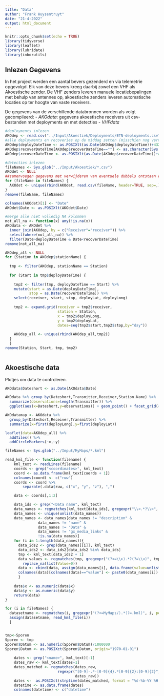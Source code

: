 ```yaml
---
title: "Data"
author: "Frank Huysentruyt"
date: "21-4-2022"
output: html_document
---
```


```r
knitr::opts_chunk$set(echo = TRUE)
library(tidyverse)
library(leaflet)
library(lubridate)
library(inborutils)
```

## Inlezen Gegevens

In het project werden een aantal bevers gezenderd en via telemetrie opgevolgd. Elk van deze bevers kreeg daarbij zowel een VHF als Akoestische zender. De VHF zenders leveren manuele locatiebepalingen met behulp van antennes op, akoestische zenders leveren automatische locaties op ter hoogte van vaste receivers.

De gegevens van de verschillende databronnen worden als volgt gecompileerd:
  - *AKOdata*: gegevens akoestische receivers uit csv-bestanden met deployments en met detecties
  - *VHFdata*

```r
#deployments inlezen
AKOdep <- read.csv("../Input/Akoestiek/Deployments/ETN-deployments.csv", header=TRUE, sep=,)
#alle deployments en recoveries op de middag zetten (misschien nog vervangen door exacte uur)
AKOdep$deployDateTime <- as.POSIXlt(as.Date(AKOdep$deployDateTime))+43200
AKOdep$recoverDateTime[AKOdep$recoverDateTime==""] <- as.character(Sys.time())
AKOdep$recoverDateTime <- as.POSIXlt(as.Date(AKOdep$recoverDateTime))+43200

#detecties inlezen
fileNames <- Sys.glob("../Input/Akoestiek/*.csv")
AKOdet <- NULL
##samenvoegen gegevens met verwijderen van eventuele dubbels ontstaan door niet wissen tussen uitlezen
for (fileName in fileNames) {
  AKOdet <- unique(rbind(AKOdet, read.csv(fileName, header=TRUE, sep=,)))
}
remove(fileName, fileNames)

colnames(AKOdet)[1] <- "Date"
AKOdet$Date <- as.POSIXlt(AKOdet$Date)

#merge alle niet volledig NA kolommen
not_all_na <- function(x) any(!is.na(x))
AKOdata <- AKOdet %>% 
  inner_join(AKOdep, by = c("Receiver"="receiver")) %>% 
  select(where(not_all_na)) %>% 
  filter(Date>deployDateTime & Date<recoverDateTime)
remove(not_all_na)

AKOdep_all <- NULL
for (Station in AKOdep$stationName) {
  
  tmp <- filter(AKOdep, stationName == Station)
  
  for (Start in tmp$deployDateTime) {
    
    tmp2 <- filter(tmp, deployDateTime == Start) %>% 
    mutate(start = as.Date(deployDateTime),
           stop = as.Date(recoverDateTime)) %>% 
    select(receiver, start, stop, deployLat, deployLong)
    
    tmp2 <- expand.grid(receiver = tmp2$receiver,
                        station = Station,
                        x = tmp2$deployLong,
                        y = tmp2$deployLat,
                        dates=seq(tmp2$start,tmp2$stop,by="day"))
    
    AKOdep_all <- unique(rbind(AKOdep_all,tmp2))
  }
  }
remove(Station, Start, tmp, tmp2)
  
```

## Akoestische data
Plotjes om data te controleren.

```r
AKOdata$Dateshort <- as.Date(AKOdata$Date)

AKOdata %>% group_by(Dateshort,Transmitter,Receiver,Station.Name) %>% 
  summarize(observations=length(Transmitter)) %>% 
  ggplot(aes(x=Dateshort,y=observations)) + geom_point() + facet_grid(~Station.Name)

AKOdatamap <- AKOdata %>% 
  group_by(Dateshort,Receiver,Transmitter) %>% 
  summarize(x=first(deployLong),y=first(deployLat))

leaflet(data=AKOdep_all) %>% 
  addTiles() %>% 
  addCircleMarkers(~x,~y)
```
```r
fileNames <- Sys.glob("../Input/MyMaps/*.kml")

read_kml_file <- function(filename) {
    kml_text <- readLines(filename)
    coords <- grep("<coordinates>", kml_text)
    coord <- as.data.frame(kml_text[coords + 1])
    colnames(coord) <- c("ruw")
    coords <- coord %>%
        separate(.data$ruw, c("x", "y", "z"), ",")

    data <- coords[,1:2]

    data_ids <- grep("<Data name", kml_text)
    data_names <- regmatches(kml_text[data_ids], gregexpr("\\<.*?\\>", kml_text[data_ids]))
    data_names <- unique(unlist(data_names)) 
    data_names <- data_names[data_names != "description" &
               data_names != "name" &
               data_names != "Data" &
               data_names != "gx_media_links" &
               !is.na(data_names)]
    for (i in 1:length(data_names)){
      data_ids2 <- grep(data_names[[i]], kml_text)
      data_ids2 <- data_ids2[data_ids2 %in% data_ids]
      tmp <- kml_text[data_ids2 + 1]
      data_values <- regmatches(tmp, gregexpr("(?<=\\>).*?(?=\\<)", tmp, perl=T)) %>% 
        replace_na(list(Value=0))
      data <- cbind(data, assign(data_names[i], data.frame(value=unlist(data_values))))
      colnames(data)[colnames(data)=="value"] <- paste0(data_names[i]) 
      }
    
    data$x <- as.numeric(data$x)
    data$y <- as.numeric(data$y)
    return(data)
}

for (i in fileNames) {
  datasetname <- regmatches(i, gregexpr("(?<=MyMaps/).*(?=.kml)", i, perl=T))[[1]]
  assign(datasetname, read_kml_file(i))
  }


tmp<-Sporen
Sporen <- tmp
Sporen$Datum <- as.numeric(Sporen$Datum)/1000000
Sporen$Datum <- as.POSIXct(Sporen$Datum, origin="1970-01-01")
    
    dates <- grep("<name>", kml_text)[-1]
    dates_raw <- kml_text[dates+1]
    dates_matched <- regmatches(dates_raw,
                        regexpr("[0-9]-.*-[0-9]{4}.*[0-9]{2}:[0-9]{2}",
                                dates_raw))
    dates <-  as.POSIXct(strptime(dates_matched, format = "%d-%b-%Y %H:%M:%S"))
    datetime <- as.data.frame(dates)
    colnames(datetime) <- c("datetime")

``` 

